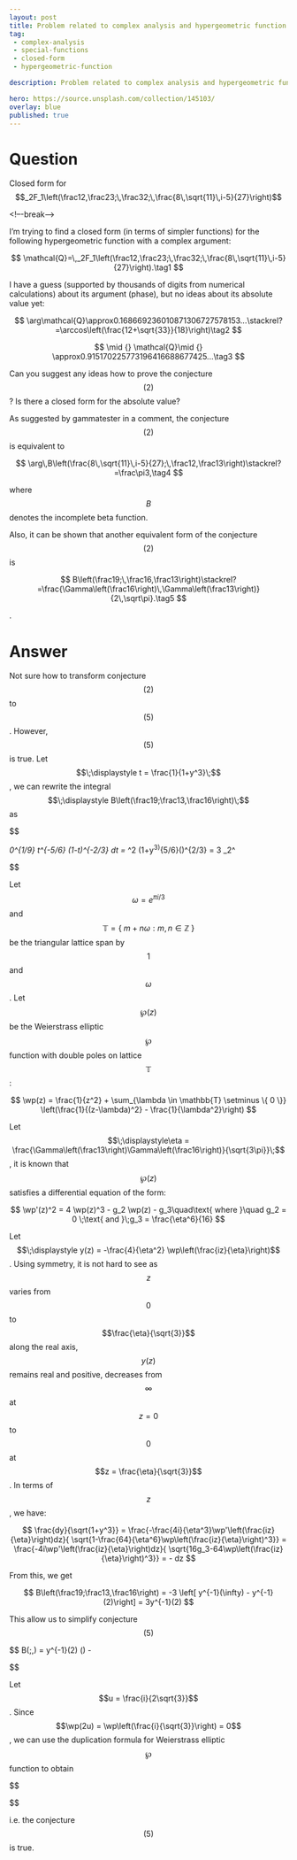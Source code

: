 ---
layout: post
title: Problem related to complex analysis and hypergeometric function
tag:
 - complex-analysis
 - special-functions
 - closed-form
 - hypergeometric-function

description: Problem related to complex analysis and hypergeometric function

hero: https://source.unsplash.com/collection/145103/
overlay: blue 
published: true
---

# Question 

Closed form for $$_2F_1\left(\frac12,\frac23;\,\frac32;\,\frac{8\,\sqrt{11}\,i-5}{27}\right)$$

<!–-break-–>


I'm trying to find a closed form (in terms of simpler functions) for the following hypergeometric function with a complex argument:

 $$ 
\mathcal{Q}=\,_2F_1\left(\frac12,\frac23;\,\frac32;\,\frac{8\,\sqrt{11}\,i-5}{27}\right).\tag1
 $$ 

I have a guess (supported by thousands of digits from numerical calculations) about its argument (phase), but no ideas about its absolute value yet:

 $$ 
\arg\mathcal{Q}\approx0.168669236010871306727578153...\stackrel?=\arccos\left(\frac{12+\sqrt{33}}{18}\right)\tag2
 $$ 


 $$ 
\mid {} \mathcal{Q}\mid {} \approx0.915170225773196416688677425...\tag3
 $$ 

Can you suggest any ideas how to prove the conjecture $$(2)$$? Is there a closed form for the absolute value?

As suggested by  gammatester in a comment, the conjecture $$(2)$$ is equivalent to

 $$ 
\arg\,B\left(\frac{8\,\sqrt{11}\,i-5}{27};\,\frac12,\frac13\right)\stackrel?=\frac\pi3,\tag4
 $$ 

where $$B$$ denotes the incomplete beta function.

Also, it can be shown that another equivalent form of the conjecture $$(2)$$ is

 $$ 
B\left(\frac19;\,\frac16,\frac13\right)\stackrel?=\frac{\Gamma\left(\frac16\right)\,\Gamma\left(\frac13\right)}{2\,\sqrt\pi}.\tag5
 $$ 

.

# Answer 


Not sure how to transform conjecture $$(2)$$ to $$(5)$$. However, $$(5)$$ is true.
Let $$\;\displaystyle t = \frac{1}{1+y^3}\;$$, we can
rewrite the integral $$\;\displaystyle B\left(\frac19;\frac13,\frac16\right)\;$$ as

 $$ 

\int_0^{1/9} t^{-5/6} (1-t)^{-2/3} dt
= \int_\infty^2 (1+y^3)^{5/6}\left(\frac{1+y^3}{y^3}\right)^{2/3}\frac{-3y^2 dy}{(1+y^3)^2}
= 3 \int_2^\infty \frac{dy}{\sqrt{1+y^3}}

 $$ 

Let $$\omega = e^{\pi i/3}$$ and $$\mathbb{T} = \big\{\; m+n\omega : m, n \in \mathbb{Z}\;\big\}$$ be the triangular lattice span by $$1$$ and $$\omega$$. Let $$\wp(z)$$ be the Weierstrass elliptic $$\wp$$ function with double poles on lattice $$\mathbb{T}$$:

 $$ 
\wp(z) = \frac{1}{z^2} + \sum_{\lambda \in \mathbb{T} \setminus \{ 0 \}} \left(\frac{1}{(z-\lambda)^2} - \frac{1}{\lambda^2}\right)
 $$ 

Let $$\;\displaystyle\eta = \frac{\Gamma\left(\frac13\right)\Gamma\left(\frac16\right)}{\sqrt{3\pi}}\;$$, it is known that $$\wp(z)$$ satisfies a differential equation of the form:

 $$ 
\wp'(z)^2 = 4 \wp(z)^3 - g_2 \wp(z) - g_3\quad\text{ where }\quad g_2 = 0 \;\text{ and }\;g_3 = \frac{\eta^6}{16}
 $$ 

Let $$\;\displaystyle y(z) = -\frac{4}{\eta^2} \wp\left(\frac{iz}{\eta}\right)$$. Using symmetry, it is not hard to see as $$z$$ varies from $$0$$ to $$\frac{\eta}{\sqrt{3}}$$ along the real axis, $$y(z)$$ remains real and positive, decreases from $$\infty$$ at $$z = 0$$ to $$0$$ at $$z = \frac{\eta}{\sqrt{3}}$$. 
In terms of $$z$$, we have:

$$ 
\frac{dy}{\sqrt{1+y^3}} = 
\frac{-\frac{4i}{\eta^3}\wp'\left(\frac{iz}{\eta}\right)dz}{
\sqrt{1-\frac{64}{\eta^6}\wp\left(\frac{iz}{\eta}\right)^3}} = 
\frac{-4i\wp'\left(\frac{iz}{\eta}\right)dz}{
\sqrt{16g_3-64\wp\left(\frac{iz}{\eta}\right)^3}}
= - dz
 $$ 

From this, we get

 $$ 
B\left(\frac19;\frac13,\frac16\right) = -3 \left[ y^{-1}(\infty) - y^{-1}(2)\right]
= 3y^{-1}(2)
 $$ 

This allow us to simplify conjecture $$(5)
$$
 
$$
B\left(\frac19;\frac13,\frac16\right) \stackrel{?}{=} 
\frac{\Gamma\left(\frac13\right)\Gamma\left(\frac16\right)}{2\sqrt{\pi}} = \frac{\sqrt{3}}{2}\eta
\iff y^{-1}(2) \stackrel{?}{=} \frac{\eta}{2\sqrt{3}}
\iff  \wp(\frac{i}{2\sqrt{3}}) \stackrel{?}{=} -\frac{\eta^2}{2}

 $$ 

Let $$u = \frac{i}{2\sqrt{3}}$$. Since $$\wp(2u) = \wp\left(\frac{i}{\sqrt{3}}\right) = 0$$, we can use the duplication formula for Weierstrass elliptic $$\wp$$ function to obtain

 
$$

\begin{align*}
& 0 = \wp(2u) = \frac14\left(\frac{(6\wp(u)^2-\frac12 g_2)^2}{4\wp(u)^3-g_2\wp(u)-g_3}\right) -2\wp(u) \\
\iff & \wp(u)\left(\frac{\wp(u)^3 + 2g_3}{4\wp(u)^3-g_3}\right) = 0\\
\implies & \wp(u) = (-2g_3)^{1/3} = \left(-\frac{\eta^6}{8}\right)^{1/3} = -\frac{\eta^2}{2}
\end{align*}

$$
 

i.e. the conjecture $$(5)$$ is true.

